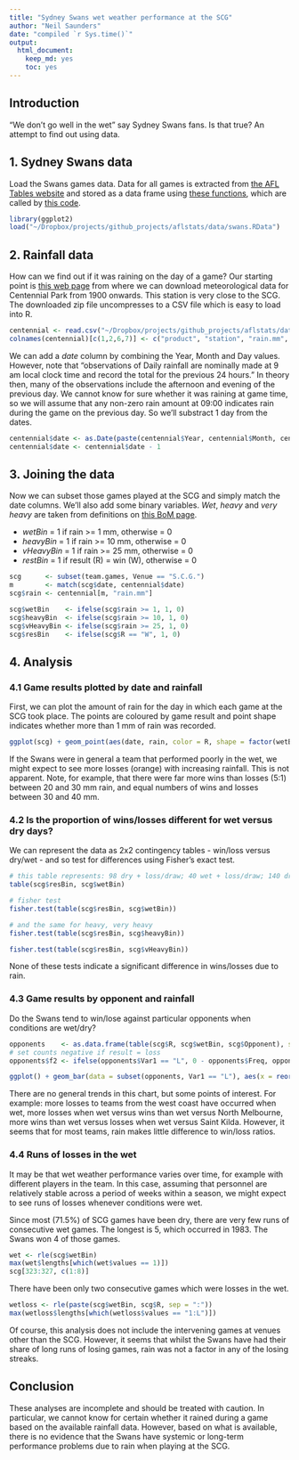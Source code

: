 ```yaml
---
title: "Sydney Swans wet weather performance at the SCG"
author: "Neil Saunders"
date: "compiled `r Sys.time()`"
output: 
  html_document: 
    keep_md: yes
    toc: yes
---
```


## Introduction
"We don't go well in the wet" say Sydney Swans fans. Is that true? An attempt to find out using data.

## 1. Sydney Swans data
Load the Swans games data. Data for all games is extracted from [the AFL Tables website](http://afltables.com/afl/teams/swans/allgames.html) and stored as a data frame using [these functions](https://github.com/neilfws/aflstats/blob/master/code/R/afltables.R), which are called by [this code](https://github.com/neilfws/aflstats/blob/master/code/R/plotHalfwayPercent.R).
```r
library(ggplot2)
load("~/Dropbox/projects/github_projects/aflstats/data/swans.RData")
```

## 2. Rainfall data
How can we find out if it was raining on the day of a game? Our starting point is [this web page](http://www.bom.gov.au/jsp/ncc/cdio/weatherData/av?p_nccObsCode=139&p_display_type=dataFile&p_startYear=&p_c=-875479904&p_stn_num=066160) from where we can download meteorological data for Centennial Park from 1900 onwards. This station is very close to the SCG. The downloaded zip file uncompresses to a CSV file which is easy to load into R.
```r
centennial <- read.csv("~/Dropbox/projects/github_projects/aflstats/data/IDCJAC0009_066160_1800_Data.csv")
colnames(centennial)[c(1,2,6,7)] <- c("product", "station", "rain.mm", "period.days")
```

We can add a _date_ column by combining the Year, Month and Day values. However, note that "observations of Daily rainfall are nominally made at 9 am local clock time and record the total for the previous 24 hours." In theory then, many of the observations include the afternoon and evening of the previous day. We cannot know for sure whether it was raining at game time, so we will assume that any non-zero rain amount at 09:00 indicates rain during the game on the previous day. So we'll substract 1 day from the dates.

```r
centennial$date <- as.Date(paste(centennial$Year, centennial$Month, centennial$Day, sep = "-"), format = "%Y-%m-%d")
centennial$date <- centennial$date - 1
```

## 3. Joining the data
Now we can subset those games played at the SCG and simply match the date columns. We'll also add some binary variables. _Wet_, _heavy_ and _very heavy_ are taken from definitions on [this BoM page](http://www.bom.gov.au/climate/data-services/content/faqs-elements.html).

* _wetBin_    = 1 if rain >= 1 mm, otherwise = 0
* _heavyBin_  = 1 if rain >= 10 mm, otherwise = 0
* _vHeavyBin_ = 1 if rain >= 25 mm, otherwise = 0
* _restBin_   = 1 if result (R) = win (W), otherwise = 0

```r
scg      <- subset(team.games, Venue == "S.C.G.")
m        <- match(scg$date, centennial$date)
scg$rain <- centennial[m, "rain.mm"]

scg$wetBin    <- ifelse(scg$rain >= 1, 1, 0)
scg$heavyBin  <- ifelse(scg$rain >= 10, 1, 0)
scg$vHeavyBin <- ifelse(scg$rain >= 25, 1, 0)
scg$resBin    <- ifelse(scg$R == "W", 1, 0)
```

## 4. Analysis
### 4.1 Game results plotted by date and rainfall
First, we can plot the amount of rain for the day in which each game at the SCG took place. The points are coloured by game result and point shape indicates whether more than 1 mm of rain was recorded.
```r
ggplot(scg) + geom_point(aes(date, rain, color = R, shape = factor(wetBin)), size = 3) + theme_bw() + scale_color_manual(values = c("grey", "darkorange", "cornflowerblue"))
```

If the Swans were in general a team that performed poorly in the wet, we might expect to see more losses (orange) with increasing rainfall. This is not apparent. Note, for example, that there were far more wins than losses (5:1) between 20 and 30 mm rain, and equal numbers of wins and losses between 30 and 40 mm.

### 4.2 Is the proportion of wins/losses different for wet versus dry days?
We can represent the data as 2x2 contingency tables - win/loss versus dry/wet - and so test for differences using Fisher's exact test.
```r
# this table represents: 98 dry + loss/draw; 40 wet + loss/draw; 140 dry + win; 55 wet + win
table(scg$resBin, scg$wetBin)

# fisher test
fisher.test(table(scg$resBin, scg$wetBin))

# and the same for heavy, very heavy
fisher.test(table(scg$resBin, scg$heavyBin))

fisher.test(table(scg$resBin, scg$vHeavyBin))
```
None of these tests indicate a significant difference in wins/losses due to rain.

### 4.3 Game results by opponent and rainfall
Do the Swans tend to win/lose against particular opponents when conditions are wet/dry?
```r
opponents    <- as.data.frame(table(scg$R, scg$wetBin, scg$Opponent), stringsAsFactors = FALSE)
# set counts negative if result = loss
opponents$f2 <- ifelse(opponents$Var1 == "L", 0 - opponents$Freq, opponents$Freq)

ggplot() + geom_bar(data = subset(opponents, Var1 == "L"), aes(x = reorder(Var3, f2), y = f2, fill = Var2), stat = "identity") + geom_bar(data = subset(opponents, Var1 == "W"), aes(x = reorder(Var3, f2), y = f2, fill = Var2), stat = "identity") + theme_bw() + coord_flip() + geom_hline(yintercept = 0) + scale_fill_manual(labels = c("dry", "wet"), values = c("cornflowerblue", "darkorange"), name = "rain") + labs(y = "number of wins/losses", x = "opponent")
```

There are no general trends in this chart, but some points of interest. For example: more losses to teams from the west coast have occurred when wet, more losses when wet versus wins than wet versus North Melbourne, more wins than wet versus losses when wet versus Saint Kilda. However, it seems that for most teams, rain makes little difference to win/loss ratios.

### 4.4 Runs of losses in the wet
It may be that wet weather performance varies over time, for example with different players in the team. In this case, assuming that personnel are relatively stable across a period of weeks within a season, we might expect to see runs of losses whenever conditions were wet.

Since most (71.5%) of SCG games have been dry, there are very few runs of consecutive wet games. The longest is 5, which occurred in 1983. The Swans won 4 of those games.
```r
wet <- rle(scg$wetBin)
max(wet$lengths[which(wet$values == 1)])
scg[323:327, c(1:8)]
```

There have been only two consecutive games which were losses in the wet.
```r
wetloss <- rle(paste(scg$wetBin, scg$R, sep = ":"))
max(wetloss$lengths[which(wetloss$values == "1:L")])
```

Of course, this analysis does not include the intervening games at venues other than the SCG. However, it seems that whilst the Swans have had their share of long runs of losing games, rain was not a factor in any of the losing streaks.

## Conclusion
These analyses are incomplete and should be treated with caution. In particular, we cannot know for certain whether it rained during a game based on the available rainfall data. However, based on what is available, there is no evidence that the Swans have systemic or long-term performance problems due to rain when playing at the SCG.